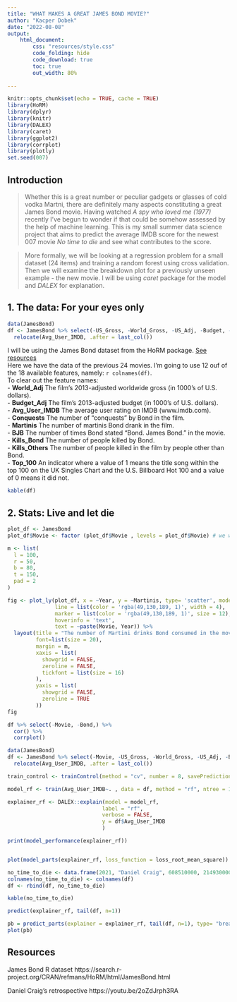 ```yaml
---
title: "WHAT MAKES A GREAT JAMES BOND MOVIE?"
author: "Kacper Dobek"
date: "2022-08-08"
output: 
    html_document:
        css: "resources/style.css"
        code_folding: hide
        code_download: true
        toc: true
        out_width: 80%
        
---
```


```r
knitr::opts_chunk$set(echo = TRUE, cache = TRUE)
library(HoRM)
library(dplyr)
library(knitr)
library(DALEX)
library(caret)
library(ggplot2)
library(corrplot)
library(plotly)
set.seed(007)
```

## Introduction

> Whether this is a great number or peculiar gadgets or glasses of cold vodka Martni, there are definitely many aspects constituting a great James Bond movie. Having watched *A spy who loved me (1977)* recently I've begun to wonder if that could be somehow assessed by the help of machine learning. This is my small summer data science project that aims to predict the average IMDB score for the newest 007 movie *No time to die* and see what contributes to the score.

> More formally, we will be looking at a regression problem for a small dataset (24 items) and training a random forest using cross validation. Then we will examine the breakdown plot for a previously unseen example - the new movie. I will be using *caret* package for the model and *DALEX* for explanation.

## 1. The data: For your eyes only

```r
data(JamesBond)
df <- JamesBond %>% select(-US_Gross, -World_Gross, -US_Adj, -Budget, -Avg_User_Rtn_Tom) %>%
  relocate(Avg_User_IMDB, .after = last_col())
```

I will be using the James Bond dataset from the HoRM package. [See resources](#Resources)\
Here we have the data of the previous 24 movies. I'm going to use 12 ouf of the 18 available features, namely: `r colnames(df)`.\
To clear out the feature names:\
- **World_Adj** The film's 2013-adjusted worldwide gross (in 1000's of U.S. dollars).\
- **Budget_Adj** The film's 2013-adjusted budget (in 1000's of U.S. dollars).\
- **Avg_User_IMDB** The average user rating on IMDB (www.imdb.com).\
- **Conquests** The number of "conquests" by Bond in the film.\
- **Martinis** The number of martinis Bond drank in the film.\
- **BJB** The number of times Bond stated "Bond. James Bond." in the movie.\
- **Kills_Bond** The number of people killed by Bond.\
- **Kills_Others** The number of people killed in the film by people other than Bond.\
- **Top_100** An indicator where a value of 1 means the title song within the top 100 on the UK Singles Chart and the U.S. Billboard Hot 100 and a value of 0 means it did not.\



```r
kable(df)
```

## 2. Stats: Live and let die


```r
plot_df <- JamesBond
plot_df$Movie <- factor (plot_df$Movie , levels = plot_df$Movie) # we want to preserve the dataframe's chronological movieordering

m <- list(
  l = 100,
  r = 50,
  b = 80,
  t = 150,
  pad = 2
)

fig <- plot_ly(plot_df, x = ~Year, y = ~Martinis, type= 'scatter', mode= 'lines+markers',
               line = list(color = 'rgba(49,130,189, 1)', width = 4),
               marker = list(color = 'rgba(49,130,189, 1)', size = 12),
               hoverinfo = 'text',
               text = ~paste(Movie, Year)) %>%
  layout(title = "The number of Martini drinks Bond consumed in the movie",
         font=list(size = 20),
         margin = m,
         xaxis = list(
           showgrid = FALSE,
           zeroline = FALSE,
           tickfont = list(size = 16)
         ),
         yaxis = list(
           showgrid = FALSE,
           zeroline = TRUE 
         ))
fig
```

```r

df %>% select(-Movie, -Bond,) %>%
  cor() %>% 
  corrplot()
```

```r

data(JamesBond)
df <- JamesBond %>% select(-Movie, -US_Gross, -World_Gross, -US_Adj, -Budget, -Avg_User_Rtn_Tom) %>%
  relocate(Avg_User_IMDB, .after = last_col())

train_control <- trainControl(method = "cv", number = 8, savePredictions = "all")

model_rf <- train(Avg_User_IMDB~. , data = df, method = "rf", ntree = 100, trControl = train_control)

explainer_rf <- DALEX::explain(model = model_rf,
                              label = "rf",
                              verbose = FALSE,
                              y = df$Avg_User_IMDB
                              )

print(model_performance(explainer_rf))


plot(model_parts(explainer_rf, loss_function = loss_root_mean_square))
```
```r
no_time_to_die <- data.frame(2021, "Daniel Craig", 608510000, 214930000, 163, 0, 1, 1, 66, 109, 1, 0)
colnames(no_time_to_die) <- colnames(df)
df <- rbind(df, no_time_to_die)

kable(no_time_to_die)

predict(explainer_rf, tail(df, n=1))

pb = predict_parts(explainer = explainer_rf, tail(df, n=1), type= "break_down")
plot(pb)
```

## Resources

James Bond R dataset https://search.r-project.org/CRAN/refmans/HoRM/html/JamesBond.html

Daniel Craig's retrospective https://youtu.be/2oZdJrph3RA

